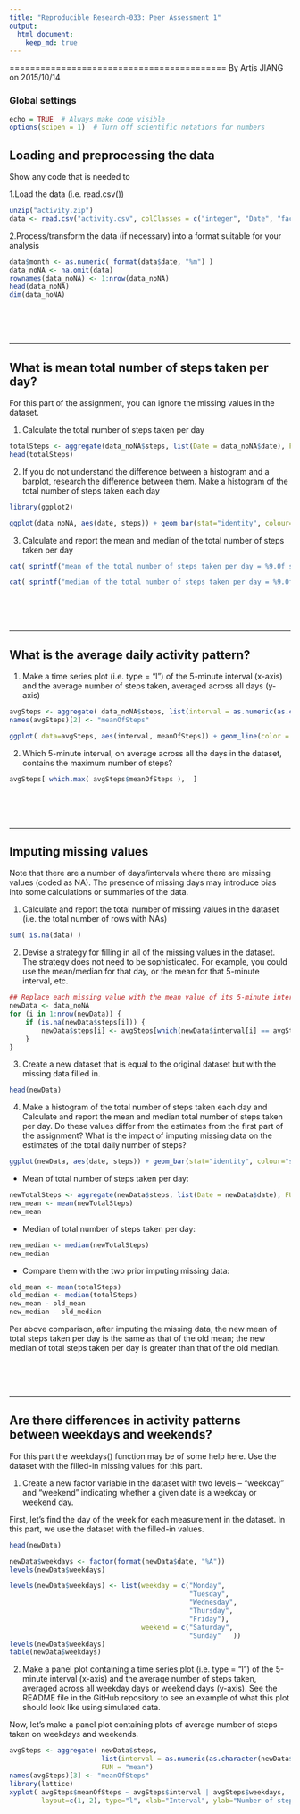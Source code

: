 ```yaml
---
title: "Reproducible Research-033: Peer Assessment 1"
output: 
  html_document:
    keep_md: true
---
```

==========================================
By Artis JIANG on 2015/10/14


### Global settings
```r
echo = TRUE  # Always make code visible
options(scipen = 1)  # Turn off scientific notations for numbers
```



## Loading and preprocessing the data

Show any code that is needed to

1.Load the data (i.e. read.csv())
```r
unzip("activity.zip")
data <- read.csv("activity.csv", colClasses = c("integer", "Date", "factor"))
```


2.Process/transform the data (if necessary) into a format suitable for your analysis
```r
data$month <- as.numeric( format(data$date, "%m") )
data_noNA <- na.omit(data)
rownames(data_noNA) <- 1:nrow(data_noNA)
head(data_noNA)
dim(data_noNA)
```
<br><br><br>

<hr>
## What is mean total number of steps taken per day?
For this part of the assignment, you can ignore the missing values in the dataset.

1. Calculate the total number of steps taken per day 
```r
totalSteps <- aggregate(data_noNA$steps, list(Date = data_noNA$date), FUN = "sum")$x
head(totalSteps)
```

2. If you do not understand the difference between a histogram and a barplot, research the difference between them. Make a histogram of the total number of steps taken each day 
```r
library(ggplot2)

ggplot(data_noNA, aes(date, steps)) + geom_bar(stat="identity", colour="steelblue", fill="green", width=0.7)+ facet_grid(. ~ month, scales = "free") + labs(title = "Histogram of Total Number of Steps Taken Per Day", x = "Date", y = "Total number of steps")
```

3. Calculate and report the mean and median of the total number of steps taken per day 
```r
cat( sprintf("mean of the total number of steps taken per day = %9.0f steps\n", mean(totalSteps) ) )

cat( sprintf("median of the total number of steps taken per day = %9.0f steps\n", median(totalSteps) ) )
```
<br><br><br>

<hr>
## What is the average daily activity pattern?

1. Make a time series plot (i.e. type = "l") of the 5-minute interval (x-axis) and the average number of steps taken, averaged across all days (y-axis)


```r
avgSteps <- aggregate( data_noNA$steps, list(interval = as.numeric(as.character(data_noNA$interval))), FUN = "mean")
names(avgSteps)[2] <- "meanOfSteps"

ggplot( data=avgSteps, aes(interval, meanOfSteps)) + geom_line(color = "steelblue", size = 0.8) + labs(title = "Time Series Plot of the 5-minute Interval", x="5-minute intervals", y="Average Number of Steps Taken")
```

2. Which 5-minute interval, on average across all the days in the dataset, contains the maximum number of steps?
```r
avgSteps[ which.max( avgSteps$meanOfSteps ),  ]
```

<br><br><br>


<hr>
## Imputing missing values
Note that there are a number of days/intervals where there are missing values (coded as NA). The presence of missing days may introduce bias into some calculations or summaries of the data.


1. Calculate and report the total number of missing values in the dataset (i.e. the total number of rows with NAs)
```r
sum( is.na(data) )
```

2. Devise a strategy for filling in all of the missing values in the dataset. The strategy does not need to be sophisticated. For example, you could use the mean/median for that day, or the mean for that 5-minute interval, etc.

```r
## Replace each missing value with the mean value of its 5-minute interval
newData <- data_noNA 
for (i in 1:nrow(newData)) {
    if (is.na(newData$steps[i])) {
        newData$steps[i] <- avgSteps[which(newData$interval[i] == avgSteps$interval), ]$meanOfSteps
    }
}

```

3. Create a new dataset that is equal to the original dataset but with the missing data filled in.
```r
head(newData)
```

4. Make a histogram of the total number of steps taken each day and Calculate and report the mean and median total number of steps taken per day. Do these values differ from the estimates from the first part of the assignment? What is the impact of imputing missing data on the estimates of the total daily number of steps?
```r

ggplot(newData, aes(date, steps)) + geom_bar(stat="identity", colour="steelblue", fill="steelblue", width=0.7) + facet_grid(. ~ month, scales = "free") + labs(title = "Histogram of Total Number of Steps Taken Each Day (no missing data)", x = "Date", y = "Total number of steps")
```

- Mean of total number of steps taken per day:
```r
newTotalSteps <- aggregate(newData$steps, list(Date = newData$date), FUN = "sum")$x
new_mean <- mean(newTotalSteps)
new_mean
```

- Median of total number of steps taken per day:
```r
new_median <- median(newTotalSteps)
new_median
```

- Compare them with the two prior imputing missing data:
```r
old_mean <- mean(totalSteps)
old_median <- median(totalSteps)
new_mean - old_mean
new_median - old_median
```

Per above comparison, after imputing the missing data, the new mean of total steps taken per day is the same as that of the old mean; the new median of total steps taken per day is greater than that of the old median.

<br><br><br>


<hr>
## Are there differences in activity patterns between weekdays and weekends?

For this part the weekdays() function may be of some help here. Use the dataset with the filled-in missing values for this part.

1. Create a new factor variable in the dataset with two levels – “weekday” and “weekend” indicating whether a given date is a weekday or weekend day.

First, let's find the day of the week for each measurement in the dataset. In this part, we use the dataset with the filled-in values.

```r
head(newData)

newData$weekdays <- factor(format(newData$date, "%A"))
levels(newData$weekdays)

levels(newData$weekdays) <- list(weekday = c("Monday", 
											 "Tuesday",
                                             "Wednesday", 
                                             "Thursday", 
											 "Friday"),
                                 weekend = c("Saturday", 
                                 			 "Sunday"	))
levels(newData$weekdays)
table(newData$weekdays)
```


2. Make a panel plot containing a time series plot (i.e. type = "l") of the 5-minute interval (x-axis) and the average number of steps taken, averaged across all weekday days or weekend days (y-axis). See the README file in the GitHub repository to see an example of what this plot should look like using simulated data.

Now, let's make a panel plot containing plots of average number of steps taken on weekdays and weekends.
```r
avgSteps <- aggregate( newData$steps, 
                       list(interval = as.numeric(as.character(newData$interval)), weekdays=newData$weekdays),
                       FUN = "mean")
names(avgSteps)[3] <- "meanOfSteps"
library(lattice)
xyplot( avgSteps$meanOfSteps ~ avgSteps$interval | avgSteps$weekdays, 
        layout=c(1, 2), type="l", xlab="Interval", ylab="Number of steps" )
```
